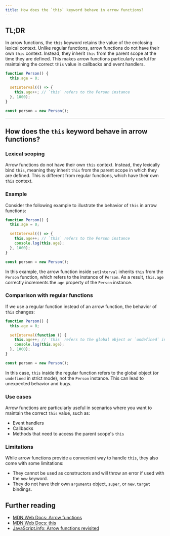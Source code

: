 ```yaml
---
title: How does the `this` keyword behave in arrow functions?
---
```


## TL;DR

In arrow functions, the `this` keyword retains the value of the enclosing lexical context. Unlike regular functions, arrow functions do not have their own `this` context. Instead, they inherit `this` from the parent scope at the time they are defined. This makes arrow functions particularly useful for maintaining the correct `this` value in callbacks and event handlers.

```js
function Person() {
  this.age = 0;

  setInterval(() => {
    this.age++; // `this` refers to the Person instance
  }, 1000);
}

const person = new Person();
```

---

## How does the `this` keyword behave in arrow functions?

### Lexical scoping

Arrow functions do not have their own `this` context. Instead, they lexically bind `this`, meaning they inherit `this` from the parent scope in which they are defined. This is different from regular functions, which have their own `this` context.

### Example

Consider the following example to illustrate the behavior of `this` in arrow functions:

```js
function Person() {
  this.age = 0;

  setInterval(() => {
    this.age++; // `this` refers to the Person instance
    console.log(this.age);
  }, 1000);
}

const person = new Person();
```

In this example, the arrow function inside `setInterval` inherits `this` from the `Person` function, which refers to the instance of `Person`. As a result, `this.age` correctly increments the `age` property of the `Person` instance.

### Comparison with regular functions

If we use a regular function instead of an arrow function, the behavior of `this` changes:

```js
function Person() {
  this.age = 0;

  setInterval(function () {
    this.age++; // `this` refers to the global object or `undefined` in strict mode
    console.log(this.age);
  }, 1000);
}

const person = new Person();
```

In this case, `this` inside the regular function refers to the global object (or `undefined` in strict mode), not the `Person` instance. This can lead to unexpected behavior and bugs.

### Use cases

Arrow functions are particularly useful in scenarios where you want to maintain the correct `this` value, such as:

- Event handlers
- Callbacks
- Methods that need to access the parent scope's `this`

### Limitations

While arrow functions provide a convenient way to handle `this`, they also come with some limitations:

- They cannot be used as constructors and will throw an error if used with the `new` keyword.
- They do not have their own `arguments` object, `super`, or `new.target` bindings.

## Further reading

- [MDN Web Docs: Arrow functions](https://developer.mozilla.org/en-US/docs/Web/JavaScript/Reference/Functions/Arrow_functions)
- [MDN Web Docs: this](https://developer.mozilla.org/en-US/docs/Web/JavaScript/Reference/Operators/this)
- [JavaScript.info: Arrow functions revisited](https://javascript.info/arrow-functions)
